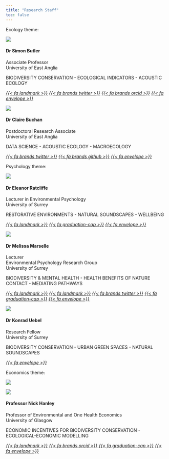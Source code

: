 ```yaml
---
title: "Research Staff"
toc: false
---
```


::: {.grid}

::: {.g-col-12}
[Ecology theme:]{.lead}
:::

::: {.g-col-12 .g-col-md-4}
<div class="card h-100">
<img src="images/sjb.png" class="card-img-top">
<div class="card-body d-flex flex-column">
<h4 class="card-title">Dr Simon Butler</h4>
<p class="card-subtitle">Associate Professor<br>
University of East Anglia</p>
<div class="card-text text-center">
<p>BIODIVERSITY CONSERVATION - ECOLOGICAL INDICATORS - ACOUSTIC ECOLOGY</p>
</div>
<div class="text-center">
<a href="https://research-portal.uea.ac.uk/en/persons/simon-butler"><i>{{< fa landmark >}}</i></a>
<a href="https://twitter.com/_SimonButler"><i>{{< fa brands twitter >}}</i></a>
<a href="https://orcid.org/0000-0002-5111-5639"><i>{{< fa brands orcid >}}</i></a>
<a href="mailto:simon.j.butler@uea.ac.uk"><i>{{< fa envelope >}}</i></a>
</div>
</div>
</div>

:::

::: {.g-col-12 .g-col-md-4}
<div class="card h-100">
<img src="images/cb.png" class="card-img-top">
<div class="card-body d-flex flex-column">
<h4 class="card-title">Dr Claire Buchan</h4>
<p class="card-subtitle">Postdoctoral Research Associate<br>
University of East Anglia</p>
<div class="card-text text-center">
<p>DATA SCIENCE - ACOUSTIC ECOLOGY - MACROECOLOGY</p>
</div>
<div class="text-center">
<a href="https://twitter.com/buchanding"><i>{{< fa brands twitter >}}</i></a>
<a href="https://github.com/c-buchan"><i>{{< fa brands github >}}</i></a>
<a href="mailto:c.buchan@uea.ac.uk"><i>{{< fa envelope >}}</i></a>
</div>
</div>
</div>

:::

::: {.g-col-12}
[Psychology theme:]{.lead}
:::

::: {.g-col-12 .g-col-md-4}
<div class="card h-100">
<img src="images/Ellie_photo.jpg" class="card-img-top">
<div class="card-body d-flex flex-column">
<h4 class="card-title">Dr Eleanor Ratcliffe</h4>
<p class="card-subtitle">Lecturer in Environmental Psychology<br>
University of Surrey</p>
<div class="card-text text-center">
<p>RESTORATIVE ENVIRONMENTS - NATURAL SOUNDSCAPES - WELLBEING</p>
</div>
<div class="text-center">
<a href="https://www.surrey.ac.uk/people/eleanor-ratcliffe"><i>{{< fa landmark >}}</i></a>
<a href="https://scholar.google.co.uk/citations?user=Nz2URgYAAAAJ&hl=en"><i>{{< fa graduation-cap >}}</i></a>
<a href="mailto:eleanor.ratcliffe@surrey.ac.uk"><i>{{< fa envelope >}}</i></a>
</div>
</div>
</div>

:::

::: {.g-col-12 .g-col-md-4}
<div class="card h-100">
<img src="images/melissa_marselle_sq.jpg" class="card-img-top">
<div class="card-body d-flex flex-column">
<h4 class="card-title">Dr Melissa Marselle</h4>
<p class="card-subtitle">Lecturer<br>
Environmental Psychology Research Group<br>
University of Surrey</p>
<div class="card-text text-center">
<p>BIODIVERSITY & MENTAL HEALTH - HEALTH BENEFITS OF NATURE CONTACT - MEDIATING PATHWAYS</p>
</div>
<div class="text-center">
<a href="https://www.surrey.ac.uk/environmental-psychology-research-group"><i>{{< fa landmark >}}</i></a>
<a href="https://www.surrey.ac.uk/people/melissa-marselle"><i>{{< fa landmark >}}</i></a>
<a href="https://twitter.com/MelissaMarselle"><i>{{< fa brands twitter >}}</i></a>
<a href="https://scholar.google.co.uk/citations?user=J4wGx1YAAAAJ&hl=en&inst=15262737669262836719"><i>{{< fa graduation-cap >}}</i></a>
<a href="mailto:m.marselle@surrey.ac.uk"><i>{{< fa envelope >}}</i></a>
</div>
</div>
</div>

:::

::: {.g-col-12 .g-col-md-4}
<div class="card h-100">
<img src="images/konrad_sq.png" class="card-img-top">
<div class="card-body d-flex flex-column">
<h4 class="card-title">Dr Konrad Uebel</h4>
<p class="card-subtitle">Research Fellow<br>
University of Surrey</p>
<div class="card-text text-center">
<p>BIODIVERSITY CONSERVATION - URBAN GREEN SPACES - NATURAL SOUNDSCAPES</p>
</div>
<div class="text-center">
<a href="mailto:mk.uebel.ac.uk"><i>{{< fa envelope >}}</i></a>
</div>
</div>
</div>

:::

::: {.g-col-12}
[Economics theme:]{.lead}
:::

::: {.g-col-12 .g-col-md-4}
<div class="card h-100">

::: dark-mode
<img src="images/nick_hanley_cool.jpg" class="card-img-top">

:::
::: light-mode
<img src="images/nick_hanley_less_cool.jpg" class="card-img-top">

:::

<div class="card-body d-flex flex-column">
<h4 class="card-title">Professor Nick Hanley</h4>
<p class="card-subtitle">Professor of Environmental and One Health Economics<br>
University of Glasgow</p>
<div class="card-text text-center">
<p>ECONOMIC INCENTIVES FOR BIODIVERSITY CONSERVATION - ECOLOGICAL-ECONOMIC MODELLING</p>
</div>
<div class="text-center">
<a href="https://www.gla.ac.uk/researchinstitutes/bahcm/research/sigs/environmentalandonehealth/"><i>{{< fa landmark >}}</i></a>
<a href="https://orcid.org/0000-0002-1362-3499"><i>{{< fa brands orcid >}}</i></a>
<a href="https://scholar.google.com/citations?hl=en&user=5W8W0rMAAAAJ"><i>{{< fa graduation-cap >}}</i></a>
<a href="mailto:nicholas.hanley@glasgow.ac.uk"><i>{{< fa envelope >}}</i></a>
</div>
</div>
</div>

:::

:::